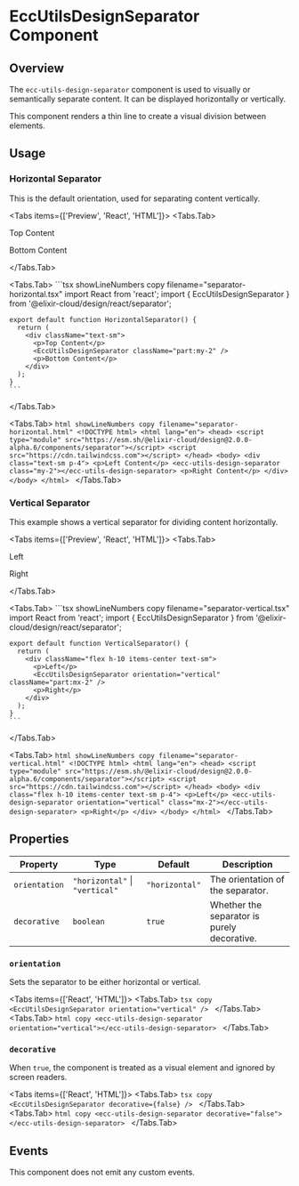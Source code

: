 
# EccUtilsDesignSeparator Component

<ComponentName
  tagName='ecc-utils-design-separator'
  reactTagName='EccUtilsDesignSeparator'
  version='2.0.0-alpha.6'
/>

## Overview

The `ecc-utils-design-separator` component is used to visually or semantically separate content. It can be displayed horizontally or vertically.

<Callout type='info'>
  This component renders a thin line to create a visual division between elements.
</Callout>

## Usage

### Horizontal Separator

This is the default orientation, used for separating content vertically.

<Tabs items={['Preview', 'React', 'HTML']}>
  <Tabs.Tab>
    <div className="text-sm">
      <p>Top Content</p>
      <Separator className="part:my-2" />
      <p>Bottom Content</p>
    </div>
  </Tabs.Tab>

  <Tabs.Tab>
    ```tsx showLineNumbers copy filename="separator-horizontal.tsx"
    import React from 'react';
    import { EccUtilsDesignSeparator } from '@elixir-cloud/design/react/separator';

    export default function HorizontalSeparator() {
      return (
        <div className="text-sm">
          <p>Top Content</p>
          <EccUtilsDesignSeparator className="part:my-2" />
          <p>Bottom Content</p>
        </div>
      );
    }
    ```
  </Tabs.Tab>
  
  <Tabs.Tab>
    ```html showLineNumbers copy filename="separator-horizontal.html"
    <!DOCTYPE html>
    <html lang="en">
      <head>
        <script type="module" src="https://esm.sh/@elixir-cloud/design@2.0.0-alpha.6/components/separator"></script>
        <script src="https://cdn.tailwindcss.com"></script>
      </head>
      <body>
        <div class="text-sm p-4">
          <p>Left Content</p>
          <ecc-utils-design-separator class="my-2"></ecc-utils-design-separator>
          <p>Right Content</p>
        </div>
      </body>
    </html>
    ```
  </Tabs.Tab>
</Tabs>

### Vertical Separator

This example shows a vertical separator for dividing content horizontally.

<Tabs items={['Preview', 'React', 'HTML']}>
  <Tabs.Tab>
    <div className="flex h-6 items-center text-sm">
      <p>Left</p>
      <Separator orientation="vertical" className="part:mx-2 h-full" />
      <p>Right</p>
    </div>
  </Tabs.Tab>

  <Tabs.Tab>
    ```tsx showLineNumbers copy filename="separator-vertical.tsx"
    import React from 'react';
    import { EccUtilsDesignSeparator } from '@elixir-cloud/design/react/separator';

    export default function VerticalSeparator() {
      return (
        <div className="flex h-10 items-center text-sm">
          <p>Left</p>
          <EccUtilsDesignSeparator orientation="vertical" className="part:mx-2" />
          <p>Right</p>
        </div>
      );
    }
    ```
  </Tabs.Tab>
  
  <Tabs.Tab>
    ```html showLineNumbers copy filename="separator-vertical.html"
    <!DOCTYPE html>
    <html lang="en">
      <head>
        <script type="module" src="https://esm.sh/@elixir-cloud/design@2.0.0-alpha.6/components/separator"></script>
        <script src="https://cdn.tailwindcss.com"></script>
      </head>
      <body>
        <div class="flex h-10 items-center text-sm p-4">
          <p>Left</p>
          <ecc-utils-design-separator orientation="vertical" class="mx-2"></ecc-utils-design-separator>
          <p>Right</p>
        </div>
      </body>
    </html>
    ```
  </Tabs.Tab>
</Tabs>

## Properties

| Property      | Type                            | Default        | Description                                  |
|---------------|---------------------------------|----------------|----------------------------------------------|
| `orientation` | `"horizontal"` \| `"vertical"`  | `"horizontal"` | The orientation of the separator.            |
| `decorative`  | `boolean`                       | `true`         | Whether the separator is purely decorative. |

### `orientation`
Sets the separator to be either horizontal or vertical.

<Tabs items={['React', 'HTML']}>
  <Tabs.Tab>
    ```tsx copy
    <EccUtilsDesignSeparator orientation="vertical" />
    ```
  </Tabs.Tab>
  <Tabs.Tab>
    ```html copy
    <ecc-utils-design-separator orientation="vertical"></ecc-utils-design-separator>
    ```
  </Tabs.Tab>
</Tabs>

### `decorative`
When `true`, the component is treated as a visual element and ignored by screen readers.

<Tabs items={['React', 'HTML']}>
  <Tabs.Tab>
    ```tsx copy
    <EccUtilsDesignSeparator decorative={false} />
    ```
  </Tabs.Tab>
  <Tabs.Tab>
    ```html copy
    <ecc-utils-design-separator decorative="false"></ecc-utils-design-separator>
    ```
  </Tabs.Tab>
</Tabs>

## Events

This component does not emit any custom events. 